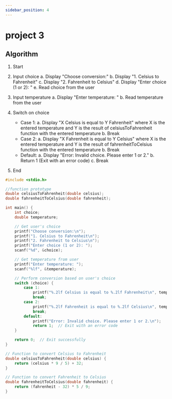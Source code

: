 ```yaml
---
sidebar_position: 4
---
```


# project 3

## Algorithm

1. Start

2. Input choice
   a. Display "Choose conversion:"
   b. Display "1. Celsius to Fahrenheit"
   c. Display "2. Fahrenheit to Celsius"
   d. Display "Enter choice (1 or 2): "
   e. Read choice from the user

3. Input temperature
   a. Display "Enter temperature: "
   b. Read temperature from the user

4. Switch on choice
   - Case 1:
      a. Display "X Celsius is equal to Y Fahrenheit" where X is the entered temperature and Y is the result of celsiusToFahrenheit function with the entered temperature
      b. Break
   - Case 2:
      a. Display "X Fahrenheit is equal to Y Celsius" where X is the entered temperature and Y is the result of fahrenheitToCelsius function with the entered temperature
      b. Break
   - Default:
      a. Display "Error: Invalid choice. Please enter 1 or 2."
      b. Return 1 (Exit with an error code)
      c. Break
5. End


```c
#include <stdio.h>

//function prototype
double celsiusToFahrenheit(double celsius);
double fahrenheitToCelsius(double fahrenheit);

int main() {
    int choice;
    double temperature;

    // Get user's choice
    printf("Choose conversion:\n");
    printf("1. Celsius to Fahrenheit\n");
    printf("2. Fahrenheit to Celsius\n");
    printf("Enter choice (1 or 2): ");
    scanf("%d", &choice);

    // Get temperature from user
    printf("Enter temperature: ");
    scanf("%lf", &temperature);

    // Perform conversion based on user's choice
    switch (choice) {
        case 1:
            printf("%.2lf Celsius is equal to %.2lf Fahrenheit\n", temperature, celsiusToFahrenheit(temperature));
            break;
        case 2:
            printf("%.2lf Fahrenheit is equal to %.2lf Celsius\n", temperature, fahrenheitToCelsius(temperature));
            break;
        default:
            printf("Error: Invalid choice. Please enter 1 or 2.\n");
            return 1;  // Exit with an error code
    }

    return 0;  // Exit successfully
}

// Function to convert Celsius to Fahrenheit
double celsiusToFahrenheit(double celsius) {
    return (celsius * 9 / 5) + 32;
}

// Function to convert Fahrenheit to Celsius
double fahrenheitToCelsius(double fahrenheit) {
    return (fahrenheit - 32) * 5 / 9;
}
```